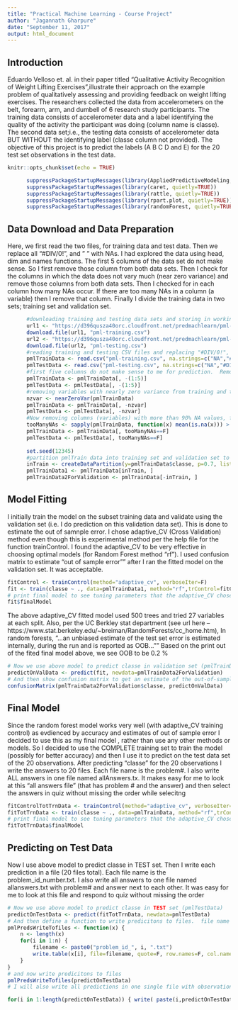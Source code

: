```yaml
---
title: "Practical Machine Learning - Course Project"
author: "Jagannath Gharpure"
date: "September 11, 2017"
output: html_document
---
```

## Introduction
Eduardo Velloso et. al. in their paper titled "Qualitative Activity Recognition of Weight Lifting Exercises",illustrate their approach on the example problem of qualitatively assessing and providing feedback on weight lifting exercises. The researchers collected the data from accelerometers on the belt, forearm, arm, and dumbell of 6 research study participants. The training data consists of accelerometer data and a label identifying the quality of the activity the participant was doing (column name is classe). The second data set;i.e., the testing data consists of accelerometer data BUT WITHOUT the identifying label (classe column not provided). The objective of this project is to predict the labels (A B C D and E) for the 20 test set observations in the test data.


```r
knitr::opts_chunk$set(echo = TRUE)
```
```r
      suppressPackageStartupMessages(library(AppliedPredictiveModeling, quietly=TRUE))
      suppressPackageStartupMessages(library(caret, quietly=TRUE))
      suppressPackageStartupMessages(library(rattle, quietly=TRUE))
      suppressPackageStartupMessages(library(rpart.plot, quietly=TRUE))
      suppressPackageStartupMessages(library(randomForest, quietly=TRUE))
```
## Data Download and Data Preparation
Here, we first read the two files, for training data and test data.  Then we replace all "#DIV/0!", and " " with NAs.  I had explored the data using head, dim and names functions.  The first 5 columns of the data set do not make sense. So I first remove those column from both data sets.  Then I check for the columns in which the data does not vary much (near zero variance) and remove those columns from both data sets. Then I checked for in each column how many NAs occur.  If there are too many NAs in a column (a variable) then I remove that column. Finally I divide the training data in two  sets; training set and validation set.  

```r
      #downloading training and testing data sets and storing in working directory
      url1 <- "https://d396qusza40orc.cloudfront.net/predmachlearn/pml-training.csv"
      download.file(url1, "pml-training.csv")
      url2 <- "https://d396qusza40orc.cloudfront.net/predmachlearn/pml-testing.csv"
      download.file(url2, "pml-testing.csv")
      #reading training and testing CSV files and replacing "#DIV/0!", and " " with NAs
      pmlTrainData <- read.csv("pml-training.csv", na.strings=c("NA","#DIV/0!",""))
      pmlTestData <- read.csv("pml-testing.csv", na.strings=c("NA","#DIV/0!",""))
      #first five columns do not make sense to me for prediction.  Removing them
      pmlTrainData <- pmlTrainData[, -(1:5)]
      pmlTestData <- pmlTestData[, -(1:5)]
      #removing variables with nearly zero variance from training and testing data sets
      nzvar <- nearZeroVar(pmlTrainData)
      pmlTrainData <- pmlTrainData[, -nzvar]
      pmlTestData <- pmlTestData[, -nzvar]
      #Now removing columns (variables) with more than 90% NA values, from training and testing data sets
      tooManyNAs <- sapply(pmlTrainData, function(x) mean(is.na(x))) > 0.90
      pmlTrainData <- pmlTrainData[, tooManyNAs==F]
      pmlTestData <- pmlTestData[, tooManyNAs==F]
      
      set.seed(12345)
      #partition pmlTrain data into training set and validation set to do estimation of out of sample error 
      inTrain <- createDataPartition(y=pmlTrainData$classe, p=0.7, list=F)
      pmlTrainData1 <- pmlTrainData[inTrain, ]
      pmlTrainData2ForValidation <- pmlTrainData[-inTrain, ]
```
## Model Fitting
I initially train the model on the subset training data and validate using the validation set (i.e. I do prediction on this validation data set).  This is done to estimate the out of samnple error.  I chose adaptive_CV  (Cross Validation) method even though this is experimental method per the help file for the function trainControl.  I found the adaptive_CV to be very effective in choosing optimal models (for Random Forest method "rf").  I used confusion matrix to estimate "out of sample error"" after I ran the fitted model on the validation set.  It was acceptable.
```r

fitControl <- trainControl(method="adaptive_cv", verboseIter=F)
fit <- train(classe ~ ., data=pmlTrainData1, method="rf",trControl=fitControl)
# print final model to see tuning parameters that the adaptive_CV chose.  In adaptive_CV method, as resampling continues, a futility analysis is conducted and models with a low probability of being optimal are removed. These features are experimental per the help file for function 'trainControl'
fit$finalModel
```
The above adaptive_CV fitted model used 500 trees and tried 27 variables at each split.  Also, per the UC Berkley stat department (see url here -- https://www.stat.berkeley.edu/~breiman/RandomForests/cc_home.htm), In random forests, "...an unbiased estimate of the test set error is estimated internally, during the run  and is reported as OOB...""  Based on the print out of the fited final model above, we see OOB to be 0.2 %

```r

# Now we use above model to predict classe in validation set (pmlTrainData2ForValidation)
predictOnValData <- predict(fit, newdata=pmlTrainData2ForValidation)
# And then show confusion matrix to get an estimate of the out-of-sample error
confusionMatrix(pmlTrainData2ForValidation$classe, predictOnValData)
```

## Final Model
Since the random forest model works very well (with adaptive_CV training control) as evdienced by accuracy and estimates of out of sample error I decided to use this as my final model , rather than use any other methods or models.  So I decided to use the COMPLETE training set to train the model (possibly for better accuracy) and then I  use it to predict on the test data set of the 20 observations. After predicting "classe" for the 20 observations I write the answers to 20 files.  Each file name is the problem#.  I also write ALL answers in one file named allAnswers.tx.  It makes easy for me to look at this "all answers file" (that has problem # and the answer) and then select the answers in quiz without missing the order while selecitng

```r

fitControlTotTrnData <- trainControl(method="adaptive_cv", verboseIter=F)
fitTotTrnData <- train(classe ~ ., data=pmlTrainData, method="rf",trControl=fitControlTotTrnData)
# print final model to see tuning parameters that the adaptive_CV chose.  In adaptive_CV method, as resampling continues, a futility analysis is conducted and models with a low probability of being optimal are removed. These features are experimental per the help file for function 'trainControl'
fitTotTrnData$finalModel
```
## Predicting on Test Data
Now I use above model to predict classe in TEST set.  Then  I write each prediction in a file (20 files total).  Each file name is the problem_id_number.txt.  I also write all answers to one file named allanswers.txt with problem# and answer next to each other.  It was easy for me to look at this file and respond to quiz without missing the order

```r
# Now we use above model to predict classe in TEST set (pmlTestData)
predictOnTestData <- predict(fitTotTrnData, newdata=pmlTestData)
# And then define a function to write predicitons to files.  file name is based on problem id
pmlPredsWriteTofiles <- function(x) {
    n <- length(x)
    for(i in 1:n) {
        filename <- paste0("problem_id_", i, ".txt")
        write.table(x[i], file=filename, quote=F, row.names=F, col.names=F)
    }
}
# and now write predicitons to files 
pmlPredsWriteTofiles(predictOnTestData)
# I will also write all predictions in one single file with observation# prepended.  That way when I select answers in the quiz it becomes easy for me without missing the order.

for(i in 1:length(predictOnTestData)) { write( paste(i,predictOnTestData[i]), "allanswers.txt", append=TRUE)  }

```




